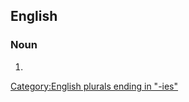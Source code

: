==English==

===Noun===
{{head|en|noun form}}

# {{plural of|chirurgery|lang=en}}

[[Category:English plurals ending in "-ies"]]